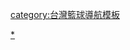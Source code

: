 {{Navbox
| name  = 女子超級籃球聯賽
| title = [[女子超級籃球聯賽]]
| listclass = hlist
| state = {{{state|autocollapse}}}

| group1 = 球隊
| list1 ={{Navbox subgroup
 | group1 = 現有
 | list1 =
* [[國泰人壽女子籃球隊|國泰人壽]]
* [[台元紡織女子籃球隊|台元紡織]]
* [[中華電信女子籃球隊|中華電信]]
* [[台灣電力女子籃球隊|台灣電力]]

 | group2 = 過往
 | list2 =
* [[艾柏斯女子籃球隊|艾柏斯]]
* [[佛光大學女子籃球隊|佛光大學]]
}}

| group2 = 賽季
| list2 =
* [[第一季女子超級籃球聯賽|第一季]]
* [[第二季女子超級籃球聯賽|第二季]]
* [[第三季女子超級籃球聯賽|第三季]]
* [[第四季女子超級籃球聯賽|第四季]]
* [[第五季女子超級籃球聯賽|第五季]]
* [[第六季女子超級籃球聯賽|第六季]]
* [[第七季女子超級籃球聯賽|第七季]]
* [[第八季女子超級籃球聯賽|第八季]]
* [[第九季女子超級籃球聯賽|第九季]]
* [[第十季女子超級籃球聯賽|第十季]]
* [[第十一季女子超級籃球聯賽|第十一季]]
* [[第十二季女子超級籃球聯賽|第十二季]]
* [[第十三季女子超級籃球聯賽|第十三季]]
* [[第十四季女子超級籃球聯賽|第十四季]]
* [[第十五季女子超級籃球聯賽|第十五季]]
* [[第十六季女子超級籃球聯賽|第十六季]]
* [[第十七季女子超級籃球聯賽|第十七季]]

| group3 = 其他
| list3 =
* [[女子超級籃球聯賽紀錄|紀錄]]
* [[女子超級籃球聯賽選秀|選秀]]

}}<noinclude>
[[Category:女子超級籃球聯賽|*]]
[[category:台灣籃球導航模板]]
<noinclude>